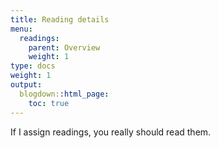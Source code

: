 ```yaml
---
title: Reading details
menu:
  readings:
    parent: Overview
    weight: 1
type: docs
weight: 1
output:
  blogdown::html_page:
    toc: true
---
```


If I assign readings, you really should read them.
